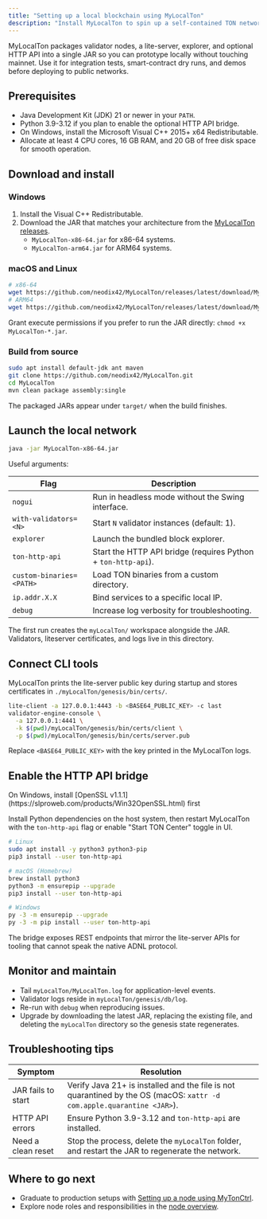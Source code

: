 ```yaml
---
title: "Setting up a local blockchain using MyLocalTon"
description: "Install MyLocalTon to spin up a self-contained TON network for development and testing."
---
```



MyLocalTon packages validator nodes, a lite-server, explorer, and optional HTTP API into a single JAR so you can prototype locally without touching mainnet. Use it for integration tests, smart-contract dry runs, and demos before deploying to public networks.

## Prerequisites

- Java Development Kit (JDK) 21 or newer in your `PATH`.
- Python 3.9-3.12 if you plan to enable the optional HTTP API bridge.
- On Windows, install the Microsoft Visual C++ 2015+ x64 Redistributable.
- Allocate at least 4 CPU cores, 16 GB RAM, and 20 GB of free disk space for smooth operation.

## Download and install

### Windows

1. Install the Visual C++ Redistributable.
1. Download the JAR that matches your architecture from the [MyLocalTon releases](https://github.com/neodix42/MyLocalTon/releases).
   - `MyLocalTon-x86-64.jar` for x86-64 systems.
   - `MyLocalTon-arm64.jar` for ARM64 systems.

### macOS and Linux

```bash
# x86-64
wget https://github.com/neodix42/MyLocalTon/releases/latest/download/MyLocalTon-x86-64.jar
# ARM64
wget https://github.com/neodix42/MyLocalTon/releases/latest/download/MyLocalTon-arm64.jar
```

Grant execute permissions if you prefer to run the JAR directly: `chmod +x MyLocalTon-*.jar`.

### Build from source

```bash
sudo apt install default-jdk ant maven
git clone https://github.com/neodix42/MyLocalTon.git
cd MyLocalTon
mvn clean package assembly:single
```

The packaged JARs appear under `target/` when the build finishes.

## Launch the local network

```bash
java -jar MyLocalTon-x86-64.jar
```

Useful arguments:

| Flag                     | Description                                                   |
| ------------------------ | ------------------------------------------------------------- |
| `nogui`                  | Run in headless mode without the Swing interface.             |
| `with-validators=<N>`    | Start `N` validator instances (default: 1).                   |
| `explorer`               | Launch the bundled block explorer.                            |
| `ton-http-api`           | Start the HTTP API bridge (requires Python + `ton-http-api`). |
| `custom-binaries=<PATH>` | Load TON binaries from a custom directory.                    |
| `ip.addr.X.X`            | Bind services to a specific local IP.                         |
| `debug`                  | Increase log verbosity for troubleshooting.                   |

The first run creates the `myLocalTon/` workspace alongside the JAR. Validators, liteserver certificates, and logs live in this directory.

## Connect CLI tools

MyLocalTon prints the lite-server public key during startup and stores certificates in `./myLocalTon/genesis/bin/certs/`.

```bash
lite-client -a 127.0.0.1:4443 -b <BASE64_PUBLIC_KEY> -c last
validator-engine-console \
  -a 127.0.0.1:4441 \
  -k $(pwd)/myLocalTon/genesis/bin/certs/client \
  -p $(pwd)/myLocalTon/genesis/bin/certs/server.pub
```

Replace `<BASE64_PUBLIC_KEY>` with the key printed in the MyLocalTon logs.

## Enable the HTTP API bridge

<Aside type="caution">On Windows, install [OpenSSL v1.1.1](https://slproweb.com/products/Win32OpenSSL.html) first</Aside>

Install Python dependencies on the host system, then restart MyLocalTon with the `ton-http-api` flag or enable "Start TON Center" toggle in UI.

```bash
# Linux
sudo apt install -y python3 python3-pip
pip3 install --user ton-http-api

# macOS (Homebrew)
brew install python3
python3 -m ensurepip --upgrade
pip3 install --user ton-http-api

# Windows
py -3 -m ensurepip --upgrade
py -3 -m pip install --user ton-http-api
```

The bridge exposes REST endpoints that mirror the lite-server APIs for tooling that cannot speak the native ADNL protocol.

## Monitor and maintain

- Tail `myLocalTon/MyLocalTon.log` for application-level events.
- Validator logs reside in `myLocalTon/genesis/db/log`.
- Re-run with `debug` when reproducing issues.
- Upgrade by downloading the latest JAR, replacing the existing file, and deleting the `myLocalTon` directory so the genesis state regenerates.

## Troubleshooting tips

| Symptom            | Resolution                                                                                                             |
| ------------------ | ---------------------------------------------------------------------------------------------------------------------- |
| JAR fails to start | Verify Java 21+ is installed and the file is not quarantined by the OS (macOS: `xattr -d com.apple.quarantine <JAR>`). |
| HTTP API errors    | Ensure Python 3.9-3.12 and `ton-http-api` are installed.                                                               |
| Need a clean reset | Stop the process, delete the `myLocalTon` folder, and restart the JAR to regenerate the network.                       |

## Where to go next

- Graduate to production setups with [Setting up a node using MyTonCtrl](./setup-mytonctrl).
- Explore node roles and responsibilities in the [node overview](./overview).
